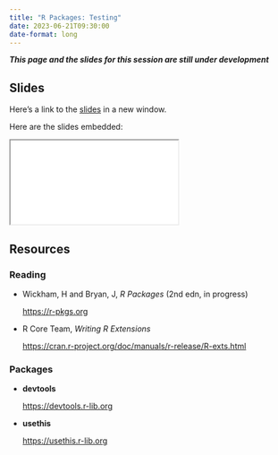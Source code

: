 ```yaml
---
title: "R Packages: Testing"
date: 2023-06-21T09:30:00
date-format: long
---
```


***This page and the slides for this session are still under development***

## Slides

Here's a link to the [slides](/slides/09-testing/index.qmd){target="_blank"} in a new window. 

Here are the slides embedded:

<iframe class="slide-deck ar3x2" src="/slides/09-testing/index.html" title="09-testing slides">
</iframe>

## Resources

### Reading

- Wickham, H and Bryan, J, _R Packages_ (2nd edn, in progress)

  <https://r-pkgs.org>

- R Core Team, _Writing R Extensions_

  <https://cran.r-project.org/doc/manuals/r-release/R-exts.html>


### Packages

- **devtools**

  <https://devtools.r-lib.org>
  
- **usethis**

  <https://usethis.r-lib.org>
